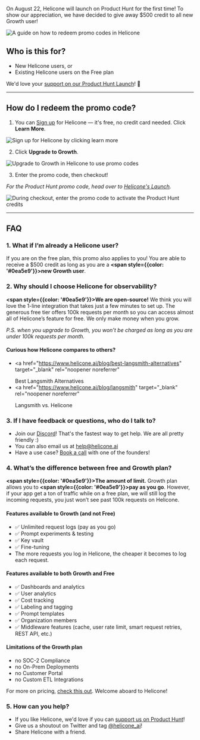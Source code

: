 On August 22, Helicone will launch on Product Hunt for the first time! To show our appreciation, we have decided to give away $500 credit to all new Growth user!

![A guide on how to redeem promo codes in Helicone](/static/blog/redeem-promo-code/cover.webp)

## Who is this for?

- New Helicone users, or
- Existing Helicone users on the Free plan

We'd love your <a href="https://www.producthunt.com/leaderboard/daily/2024/8/22" target="_blank" rel="noopener noreferrer">support on our Product Hunt Launch</a>! 🫶

---

## How do I redeem the promo code?

1. You can <a href="https://www.helicone.ai/signin" target="_blank" rel="noopener noreferrer">Sign up</a> for Helicone — it's free, no credit card needed. Click **Learn More**.

![Sign up for Helicone by clicking `learn more`](/static/blog/redeem-promo-code/step-1.webp)

2. Click **Upgrade to Growth**.

![Upgrade to Growth in Helicone to use promo codes](/static/blog/redeem-promo-code/step-2.webp)

3. Enter the promo code, then checkout!

_For the Product Hunt promo code, head over to <a href="https://www.producthunt.com/leaderboard/daily/2024/8/22" target="_blank" rel="noopener noreferrer">Helicone's Launch</a>._

![During checkout, enter the promo code to activate the Product Hunt credits](/static/blog/redeem-promo-code/step-3.webp)

---

## FAQ

### 1. What if I’m already a Helicone user?

If you are on the free plan, this promo also applies to you! You are able to receive a $500 credit as long as you are a **<span style={{color: '#0ea5e9'}}>new Growth user</span>**.

### 2. Why should I choose Helicone for observability?

**<span style={{color: '#0ea5e9'}}>We are open-source!</span>** We think you will love the 1-line integration that takes just a few minutes to set up. The generous free tier offers 100k requests per month so you can access almost all of Helicone’s feature for free. We only make money when you grow.

_P.S. when you upgrade to Growth, you won’t be charged as long as you are under 100k requests per month._

#### Curious how Helicone compares to others?

- <a
    href="https://www.helicone.ai/blog/best-langsmith-alternatives"
    target="_blank"
    rel="noopener noreferrer"
  >
    Best Langsmith Alternatives
  </a>
- <a
    href="https://www.helicone.ai/blog/langsmith"
    target="_blank"
    rel="noopener noreferrer"
  >
    Langsmith vs. Helicone
  </a>

### 3. If I have feedback or questions, who do I talk to?

- Join our <a href="https://discord.com/invite/hFUtEafSNr" target="_blank" rel="noopener noreferrer">Discord</a>! That's the fastest way to get help. We are all pretty friendly :)
- You can also email us at [help@helicone.ai](mailto:help@helicone.ai)
- Have a use case? <a href="https://www.helicone.ai/contact" target="_blank" rel="noopener noreferrer">Book a call</a> with one of the founders!

### 4. What’s the difference between free and Growth plan?

**<span style={{color: '#0ea5e9'}}>The amount of limit.</span>** Growth plan allows you to **<span style={{color: '#0ea5e9'}}>pay as you go</span>**. However, if your app get a ton of traffic while on a free plan, we will still log the incoming requests, you just won’t see past 100k requests on Helicone.

#### Features available to Growth (and not Free)

- ✅ Unlimited request logs (pay as you go)
- ✅ Prompt experiments & testing
- ✅ Key vault
- ✅ Fine-tuning
- The more requests you log in Helicone, the cheaper it becomes to log each request.

#### Features available to both Growth and Free

- ✅ Dashboards and analytics
- ✅ User analytics
- ✅ Cost tracking
- ✅ Labeling and tagging
- ✅ Prompt templates
- ✅ Organization members
- ✅ Middleware features (cache, user rate limit, smart request retries, REST API, etc.)

#### Limitations of the Growth plan

- no SOC-2 Compliance
- no On-Prem Deployments
- no Customer Portal
- no Custom ETL Integrations

For more on pricing, <a href="https://www.helicone.ai/pricing" target="_blank" rel="noopener noreferrer">check this out</a>. Welcome aboard to Helicone!

### 5. How can you help?

- If you like Helicone, we'd love if you can <a href="https://www.producthunt.com/leaderboard/daily/2024/8/22" target="_blank" rel="noopener noreferrer">support us on Product Hunt</a>!
- Give us a shoutout on Twitter and tag <a href="https://x.com/helicone_ai" target="_blank" rel="noopener noreferrer">@helicone_ai</a>!
- Share Helicone with a friend.
